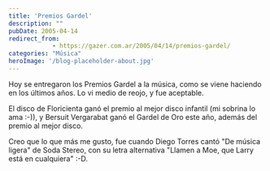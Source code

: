 ```yaml
---
title: 'Premios Gardel'
description: ""
pubDate: 2005-04-14
redirect_from: 
            - https://gazer.com.ar/2005/04/14/premios-gardel/
categories: "Música"
heroImage: '/blog-placeholder-about.jpg'
---
```

Hoy se entregaron los Premios Gardel a la música, como se viene haciendo en los últimos años. Lo vi medio de reojo, y fue aceptable.

El disco de Floricienta ganó el premio al mejor disco infantil (mi sobrina lo ama :-)), y Bersuit Vergarabat ganó el Gardel de Oro este año, además del premio al mejor disco.

Creo que lo que más me gusto, fue cuando Diego Torres cantó "De música ligera" de Soda Stereo, con su letra alternativa "Llamen a Moe, que Larry está en cualquiera" :-D.
